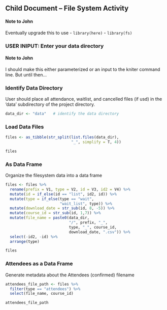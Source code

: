 ## Child Document -- File System Activity

#### Note to John

Eventually upgrade this to use
- `library(here)`
- `library(fs)`

###  USER INIPUT:  Enter your data directory

#### Note to John

I should make this either parameterized or an input to the kniter command line.  But until then...

### Identify Data Directory

User should place all attendance, waitlist, and cancelled files (if usd) in the 'data' subdirectory of the project directory.

```r
data_dir <- "data"   # identify the data directory
```


###  Load Data Files
```r
files <- as_tibble(str_split(list.files(data_dir), 
                             "_", simplify = T, 4))

files
```

### As Data Frame

Organize the filesystem data into a data frame

```r
files <- files %>% 
  rename(prefix = V1, type = V2, id = V3, id2 = V4) %>% 
  mutate(id = if_else(id == "list", id2, id)) %>% 
  mutate(type = if_else(type == "wait", 
                        "wait_list", type)) %>% 
  mutate(download_date = str_sub(id, 8, -5)) %>% 
  mutate(course_id = str_sub(id, 1,7)) %>% 
  mutate(file_name = paste0(data_dir, 
                            "/", prefix, "_", 
                            type, "_", course_id, 
                            download_date, ".csv")) %>% 
  select(-id2, -id) %>% 
  arrange(type)

files
```


###  Attendees as a Data Frame

Generate metadata about the Attendees (confirmed) filename

```r
attendees_file_path <- files %>% 
  filter(type == "attendees") %>% 
  select(file_name, course_id)

attendees_file_path
```


